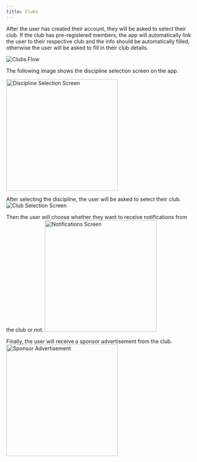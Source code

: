 ```yaml
---
title: Clubs
---
```


After the user has created their account, they will be asked to select their club. If the club has pre-registered members, the app will automatically link the user to their respective club and the info should be automatically filled, otherwise the user will be asked to fill in their club details.

<Image src="media/flow-clubs.svg" alt="Clubs Flow" />

The following image shows the discipline selection screen on the app.

<Image src="media/screen-discipline.png" alt="Discipline Selection Screen" width="300px"/>

After selecting the discipline, the user will be asked to select their club.
<Image src="media/screen-club-2.png" alt="Club Selection Screen"/>

Then the user will choose whether they want to receive notifications from the club or not.
<Image src="media/screen-club-3.png" alt="Notifications Screen" width="300px"/>

Finally, the user will receive a sponsor advertisement from the club.
<Image src="media/screen-club-4.png" alt="Sponsor Advertisement" width="300px"/>

